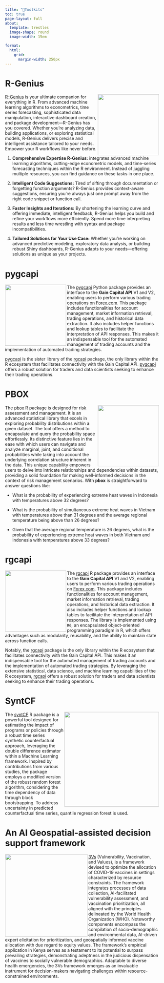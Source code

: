 ```yaml
---
title: "🧰Toolkits"
toc: true
page-layout: full
about: 
  template: trestles
  image-shape: round
  image-width: 15em

format:
  html:
    grid:
      margin-width: 250px
---
```


# R-Genius

::: justify
<img src="../gallery/r_logo.png" class="padded-image rounded-image" width="200" align="right"/>

[R-Genius](https://chatgpt.com/g/g-675f8eb65ce48191bdc6fb7034347661-r-genius) is your ultimate companion for everything in R. From advanced machine learning algorithms to econometrics, time series forecasting, sophisticated data manipulation, interactive dashboard creation, and package development—R-Genius has you covered. Whether you're analyzing data, building applications, or exploring statistical models, R-Genius delivers precise and intelligent assistance tailored to your needs. Empower your R workflows like never before.

1.  **Comprehensive Expertise R-Genius:** integrates advanced machine learning algorithms, cutting-edge econometric models, and time-series forecasting techniques within the R environment. Instead of juggling multiple resources, you can find guidance on these tasks in one place.

2.  **Intelligent Code Suggestions:** Tired of sifting through documentation or forgetting function arguments? R-Genius provides context-aware suggestions, ensuring you’re always just one prompt away from the right code snippet or function call.

3.  **Faster Insights and Iterations:** By shortening the learning curve and offering immediate, intelligent feedback, R-Genius helps you build and refine your workflows more efficiently. Spend more time interpreting results and less time wrestling with syntax and package incompatibilities.

4.  **Tailored Solutions for Your Use Case:** Whether you’re working on advanced predictive modeling, exploratory data analysis, or building robust Shiny dashboards, R-Genius adapts to your needs—offering solutions as unique as your projects.
:::

# pygcapi

::: justify
<img src="./gallery/logo_pygcapi.png" align="left" height="200"/>

The [pygcapi](https://github.com/athammad/pygcapi) Python package provides an interface to the **Gain Capital API** V1 and V2, enabling users to perform various trading operations on [Forex.com](https://forex.com). This package includes functionalities for account management, market information retrieval, trading operations, and historical data extraction. It also includes helper functions and lookup tables to facilitate the interpretation of API responses. This makes it an indispensable tool for the automated management of trading accounts and the implementation of automated trading strategies.

[pygcapi](https://github.com/athammad/pygcapi) is the sister library of the [rgcapi](https://github.com/athammad/rgcapi) package, the only library within the R ecosystem that facilitates connectivity with the Gain Capital API. [pygcapi](https://github.com/athammad/pygcapi) offers a robust solution for traders and data scientists seeking to enhance their trading operations.
:::

# PBOX

::: justify
<img src="./gallery/pboxIcon.png" class="padded-image" width="200" align="right"/>

The [pbox](https://github.com/athammad/pbox) R package is designed for risk assessment and management. It is an advanced statistical library that excels in exploring probability distributions within a given dataset. The tool offers a method to encapsulate and query the probability space effortlessly. Its distinctive feature lies in the ease with which users can navigate and analyze marginal, joint, and conditional probabilities while taking into account the underlying correlation structure inherent in the data. This unique capability empowers users to delve into intricate relationships and dependencies within datasets, providing a solid foundation for making well-informed decisions in the context of risk management scenarios. With **pbox** is straightforward to answer questions like:

-   What is the probability of experiencing extreme heat waves in Indonesia with temperatures above 32 degrees?

-   What is the probability of simultaneous extreme heat waves in Vietnam with temperatures above than 31 degrees and the average regional temperature being above than 26 degrees?

-   Given that the average regional temperature is 26 degrees, what is the probability of experiencing extreme heat waves in both Vietnam and Indonesia with temperatures above 33 degrees?
:::

# rgcapi

::: justify
<img src="./gallery/logo_rgcapi.png" align="left" height="200"/>

The [rgcapi](https://github.com/athammad/rgcapi) R package provides an interface to the **Gain Capital API** V1 and V2, enabling users to perform various trading operations on [Forex.com](https://forex.com). This package includes functionalities for account management, market information retrieval, trading operations, and historical data extraction. It also includes helper functions and lookup tables to facilitate the interpretation of API responses. The library is implemented using `R6`, an encapsulated object-oriented programming paradigm in R, which offers advantages such as modularity, reusability, and the ability to maintain state across function calls.

Notably, the [rgcapi](https://github.com/athammad/rgcapi) package is the only library within the R ecosystem that facilitates connectivity with the Gain Capital API. This makes it an indispensable tool for the automated management of trading accounts and the implementation of automated trading strategies. By leveraging the extensive statistical, data science, and machine learning capabilities of the R ecosystem, [rgcapi](https://github.com/athammad/rgcapi) offers a robust solution for traders and data scientists seeking to enhance their trading operations.
:::

# SyntCF

<img src="./gallery/logoSCF.png" width="310" align="right"/>

::: justify
The [syntCF](https://github.com/athammad/syntCF) R package is a powerful tool designed for estimating the impact of programs or policies through a robust time series synthetic counterfactual approach, leveraging the double difference estimator within a Machine Learning framework. Inspired by contributions from various studies, the package employs a modified version of the robust random forest algorithm, considering the time dependency of data through block bootstrapping. To address uncertainty in predicted counterfactual time series, quantile regression forest is used.
:::

# An AI Geospatial-assisted decision support framework

<img src="./gallery/3v.PNG" class="padded-image" width="270" align="left"/>

::: justify
[3Vs](https://journals.plos.org/plosone/article?id=10.1371/journal.pone.0275037) (Vulnerability, Vaccination, and Values), is a framework devised to optimize the allocation of COVID-19 vaccines in settings characterized by resource constraints. The framework integrates processes of data collection, AI-facilitated vulnerability assessment, and vaccination prioritization, all aligned with the principles delineated by the World Health Organization (WHO). Noteworthy components encompass the compilation of socio-demographic and environmental data, AI-driven expert elicitation for prioritization, and geospatially informed vaccine allocation with due regard to equity values. The framework's empirical application in Kenya serves as a testament to its potential to surpass prevailing strategies, demonstrating adeptness in the judicious dispensation of vaccines to socially vulnerable demographics. Adaptable to diverse health emergencies, the 3Vs framework emerges as an invaluable instrument for decision-makers navigating challenges within resource-constrained environments.
:::

